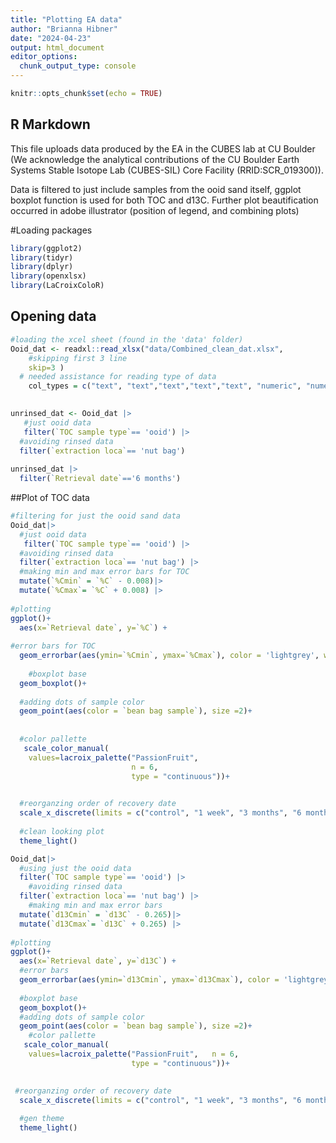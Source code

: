 ---
title: "Plotting EA data"
author: "Brianna Hibner"
date: "2024-04-23"
output: html_document
editor_options: 
  chunk_output_type: console
---

```{r setup, include=FALSE}
knitr::opts_chunk$set(echo = TRUE)
```

## R Markdown
This file uploads data produced by the EA in the CUBES lab at CU Boulder (We acknowledge the analytical contributions of the CU Boulder Earth Systems Stable Isotope Lab (CUBES-SIL) Core Facility (RRID:SCR_019300)).


Data is filtered to just include samples from the ooid sand itself, ggplot boxplot function is used for both TOC and d13C. Further plot beautification occurred in adobe illustrator (position of legend, and combining plots)

#Loading packages
```{r packages}
library(ggplot2)
library(tidyr)
library(dplyr)
library(openxlsx)
library(LaCroixColoR)
```

## Opening data
```{r data}
#loading the xcel sheet (found in the 'data' folder)
Ooid_dat <- readxl::read_xlsx("data/Combined_clean_dat.xlsx", 
    #skipping first 3 line 
    skip=3 ) 
  # needed assistance for reading type of data
    col_types = c("text", "text","text","text","text", "numeric", "numeric", "numeric","numeric","numeric") 
    

```

```{r}
unrinsed_dat <- Ooid_dat |>
   #just ooid data
   filter(`TOC sample type`== 'ooid') |>
  #avoiding rinsed data
  filter(`extraction loca`== 'nut bag')
  
unrinsed_dat |>  
  filter(`Retrieval date`=='6 months')

```

##Plot of TOC data
```{r TOC plot}
#filtering for just the ooid sand data
Ooid_dat|>
  #just ooid data
   filter(`TOC sample type`== 'ooid') |>
  #avoiding rinsed data
  filter(`extraction loca`== 'nut bag') |>
  #making min and max error bars for TOC
  mutate(`%Cmin` = `%C` - 0.008)|>
  mutate(`%Cmax`= `%C` + 0.008) |>
  
#plotting
ggplot()+
  aes(x=`Retrieval date`, y=`%C`) + 
  
#error bars for TOC
  geom_errorbar(aes(ymin=`%Cmin`, ymax=`%Cmax`), color = 'lightgrey', width=0.20)+
  
    #boxplot base
  geom_boxplot()+
  
  #adding dots of sample color
  geom_point(aes(color = `bean bag sample`), size =2)+
  
 
  #color pallette 
   scale_color_manual(
    values=lacroix_palette("PassionFruit",
                           n = 6, 
                           type = "continuous"))+

      
  #reorganzing order of recovery date
  scale_x_discrete(limits = c("control", "1 week", "3 months", "6 months"))+
  
  #clean looking plot
  theme_light()


```


```{r d13C plots}
Ooid_dat|>
  #using just the ooid data 
  filter(`TOC sample type`== 'ooid') |>
    #avoiding rinsed data
  filter(`extraction loca`== 'nut bag') |>
    #making min and max error bars
  mutate(`d13Cmin` = `d13C` - 0.265)|>
  mutate(`d13Cmax`= `d13C` + 0.265) |>
  
#plotting
ggplot()+
  aes(x=`Retrieval date`, y=`d13C`) + 
  #error bars
  geom_errorbar(aes(ymin=`d13Cmin`, ymax=`d13Cmax`), color = 'lightgrey', width=0.20)+
  
  #boxplot base
  geom_boxplot()+
  #adding dots of sample color
  geom_point(aes(color = `bean bag sample`), size =2)+
    #color pallette
   scale_color_manual(
    values=lacroix_palette("PassionFruit",   n = 6, 
                           type = "continuous"))+

  
 #reorganzing order of recovery date
  scale_x_discrete(limits = c("control", "1 week", "3 months", "6 months"))+
  
  #gen theme
  theme_light() 

```


